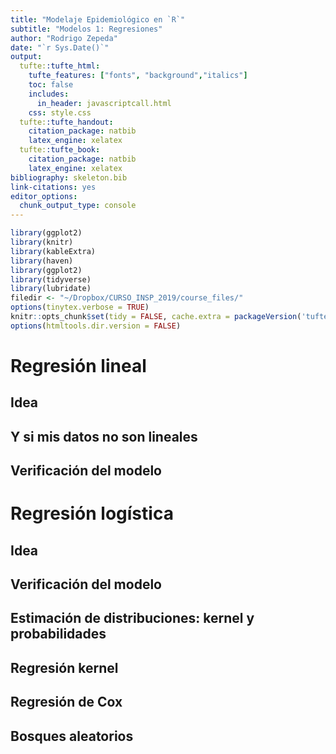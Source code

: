 ```yaml
---
title: "Modelaje Epidemiológico en `R`"
subtitle: "Modelos 1: Regresiones"
author: "Rodrigo Zepeda"
date: "`r Sys.Date()`"
output:
  tufte::tufte_html: 
    tufte_features: ["fonts", "background","italics"]
    toc: false
    includes:
      in_header: javascriptcall.html
    css: style.css
  tufte::tufte_handout:
    citation_package: natbib
    latex_engine: xelatex
  tufte::tufte_book:
    citation_package: natbib
    latex_engine: xelatex
bibliography: skeleton.bib
link-citations: yes
editor_options: 
  chunk_output_type: console
---
```


```r
library(ggplot2)
library(knitr)
library(kableExtra)
library(haven)
library(ggplot2)
library(tidyverse)
library(lubridate)
filedir <- "~/Dropbox/CURSO_INSP_2019/course_files/"
options(tinytex.verbose = TRUE)
knitr::opts_chunk$set(tidy = FALSE, cache.extra = packageVersion('tufte'), error = TRUE)
options(htmltools.dir.version = FALSE)
```

# Regresión lineal

## Idea

## Y si mis datos no son lineales

## Verificación del modelo

# Regresión logística

## Idea

## Verificación del modelo

## Estimación de distribuciones: kernel y probabilidades

## Regresión kernel

## Regresión de Cox

## Bosques aleatorios

